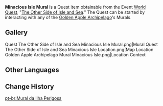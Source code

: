 {{Item Infobox
|id           = 100841
|image        = Item Picture.png
|type         = Quest Items
|description  = A mural that you found on a stone wall on the Minacious Isle. It seems to depict a shipwreck...
|source1      = Obtained by taking a photo of the mural on [[Minacious Isle]] in the [[Golden Apple Archipelago]]
}}
'''Minacious Isle Mural''' is a Quest Item obtainable from the Event [[World Quest]], "[[The Other Side of Isle and Sea]]."  The Quest can be started by interacting with any of the [[Golden Apple Archipelago]]'s Murals.

{{Quote|When these people got shipwrecked, they must have first stayed on this island.|Paimon, after completing [[The Other Side of Isle and Sea]]}}
{{clr}}
==Gallery==
<gallery hideaddbutton="true" captionalign="center">
Quest The Other Side of Isle and Sea Minacious Isle Mural.png|Mural
Quest The Other Side of Isle and Sea Minacious Isle Location.png|Map Location
Golden Apple Archipelago Mural Minacious Isle.png|Location Context
</gallery>

==Other Languages==
{{Other Languages|default_hidden = 1
|en      = Minacious Isle Mural
|zhs     = 「危危岛」的壁画
|zhs_rm  = "Wēi-wēi Dǎo" de Bìhuà
|zht     = 「危危島」的壁畫
|zht_rm  = "Wēi-wēi Dǎo" de Bìhuà
|ja      = 「ハラハラ島」の壁画
|ja_rm   = "Harahara-jima" no Hekiga
|ko      = 「위태위태섬」의 벽화
|ko_rm   = "Witaewitae-seom"-ui Byeokwa
|es      = Mural de la Isla del Peligro
|fr      = Fresque des Îles funestes
|ru      = Рисунок с Опасного острова
|th      = ภาพวาดฝาผนังเกาะสุดอันตราย
|th_rm   = 
|vi      = Bích Họa Đảo Nguy Nan
|de      = Wandmalerei der Insel der Gefahren
|id      = Mural Minacious Isle
|pt      = Mural da Ilha Perigosa
}}

==Change History==
{{Change History|1.6}}

[[pt-br:Mural da Ilha Perigosa]]
